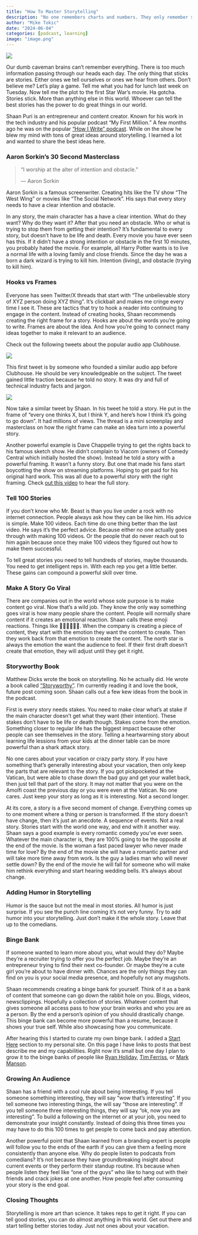 ```yaml
---
title: "How To Master Storytelling"
description: "No one remembers charts and numbers. They only remember stories. The best story always wins. Just don't tell stories about your vacation. No one wants to hear that."
author: "Mike Tokic"
date: "2024-06-04"
categories: [podcast, learning]
image: "image.png"
---
```


![](./image.png)

Our dumb caveman brains can't remember everything. There is too much information passing through our heads each day. The only thing that sticks are stories. Either ones we tell ourselves or ones we hear from others. Don't believe me? Let's play a game. Tell me what you had for lunch last week on Tuesday. Now tell me the plot to the first Star War's movie. Ha gotcha. Stories stick. More than anything else in this world. Whoever can tell the best stories has the power to do great things in our world. 

Shaan Puri is an entrepreneur and content creator. Known for his work in the tech industry and his popular podcast "My First Million." A few months ago he was on the popular ["How I Write" podcast](https://www.youtube.com/watch?v=Z2BnqYArwaw&list=PLrxUIdme2aVnB6z5BwgIJx0rJjKrl7Qlc&index=12). While on the show he blew my mind with tons of great ideas around storytelling. I learned a lot and wanted to share the best ideas here.

### Aaron Sorkin's 30 Second Masterclass

> "I worship at the alter of intention and obstacle."
> 
> — Aaron Sorkin

Aaron Sorkin is a famous screenwriter. Creating hits like the TV show "The West Wing" or movies like "The Social Network". His says that every story needs to have a clear intention and obstacle. 

In any story, the main character has a have a clear intention. What do they want? Why do they want it? After that you need an obstacle. Who or what is trying to stop them from getting their intention? It's fundamental to every story, but doesn't have to be life and death. Every movie you have ever seen has this. If it didn't have a strong intention or obstacle in the first 10 minutes, you probably hated the movie. For example, all Harry Potter wants is to live a normal life with a loving family and close friends. Since the day he was a born a dark wizard is trying to kill him. Intention (living), and obstacle (trying to kill him). 

### Hooks vs Frames

Everyone has seen Twitter/X threads that start with "The unbelievable story of XYZ person doing XYZ thing". It's clickbait and makes me cringe every time I see it. These are tactics that try to hook a reader into continuing to engage in the content. Instead of creating hooks, Shaan recommends creating the right frame for a story. Hooks are about the words you're going to write. Frames are about the idea. And how you're going to connect many ideas together to make it relevant to an audience. 

Check out the following tweets about the popular audio app Clubhouse. 

![](./image2.png)

This first tweet is by someone who founded a similar audio app before Clubhouse. He should be very knowledgeable on the subject. The tweet gained little traction because he told no story. It was dry and full of technical industry facts and jargon. 

![](./image3.png)

Now take a similar tweet by Shaan. In his tweet he told a story. He put in the frame of "every one thinks X, but I think Y, and here's how I think it's going to go down". It had millions of views. The thread is a mini screenplay and masterclass on how the right frame can make an idea turn into a powerful story. 

Another powerful example is Dave Chappelle trying to get the rights back to his famous sketch show. He didn't complain to Viacom (owners of Comedy Central which initially hosted the show). Instead he told a story with a powerful framing. It wasn't a funny story. But one that made his fans start boycotting the show on streaming platforms. Hoping to get paid for his original hard work. This was all due to a powerful story with the right framing. Check [out this video](https://youtu.be/5N4UFl9G00A?si=a9AwDMvbQ8IrLqSU) to hear the full story. 

### Tell 100 Stories

If you don't know who Mr. Beast is than you live under a rock with no internet connection. People always ask how they can be like him. His advice is simple. Make 100 videos. Each time do one thing better than the last video. He says it's the perfect advice. Because either no one actually goes through with making 100 videos. Or the people that do never reach out to him again because once they make 100 videos they figured out how to make them successful. 

To tell great stories you need to tell hundreds of stories, maybe thousands. You need to get intelligent reps in. With each rep you get a little better. These gains can compound a powerful skill over time. 

### Make A Story Go Viral

There are companies out in the world whose sole purpose is to make content go viral. Now that's a wild job. They know the only way something goes viral is how many people share the content. People will normally share content if it creates an emotional reaction. Shaan calls these emoji reactions. Things like 🤣😍😎🤔😮🤬. When the company is creating a piece of content, they start with the emotion they want the content to create. Then they work back from that emotion to create the content. The north star is always the emotion the want the audience to feel. If their first draft doesn't create that emotion, they will adjust until they get it right. 

### Storyworthy Book

Matthew Dicks wrote the book on storytelling. No he actually did. He wrote a book called ["Storyworthy"](https://www.amazon.com/Storyworthy-Engage-Persuade-through-Storytelling-ebook/dp/B07CV2PFYJ/ref=tmm_kin_swatch_0?_encoding=UTF8&dib_tag=se&dib=eyJ2IjoiMSJ9.2Tt6q12dGtz0elc2vBXMeyV883OkegYe9BTrbUg1DoV1313B1TaDUMm32fkWouW4yp32_9uzvUNcJg8SWX1bGlXVs0rAmqsbMtWi7m90beyC1bkyuNxQ_w7cFfM4foQXbGN4ZxWU-E0I-RSOKZeQQgyvwjJsGFhW_O6QjXUle0AU4TCHQgNX3mzmorrmy14UX1OJ8Ez7pjoHN-DywVpZf8yD2CjeErvvkPZOVB0m3HVbHH9OaXsgLacUEK-QYz65c8GAERMLkmOsBjiMxrBCmMaMePTvVA3bQu5wYEkgSmw.d0fzZ1oE--2p9Td8xF85u2X5bHNOCPuYjR81yxxZnM4&qid=1717428290&sr=8-1). I'm currently reading it and love the book, future post coming soon. Shaan calls out a few kew ideas from the book in the podcast. 

First is every story needs stakes. You need to make clear what's at stake if the main character doesn't get what they want (their intention). These stakes don't have to be life or death though. Stakes come from the emotion. Something closer to regular life has the biggest impact because other people can see themselves in the story. Telling a heartwarming story about learning life lessions from your kids at the dinner table can be more powerful than a shark attack story. 

No one cares about your vacation or crazy party story. If you have something that's generally interesting about your vacation, then only keep the parts that are relevant to the story. If you got pickpocketed at the Vatican, but were able to chase down the bad guy and get your wallet back, then just tell that part of the story. It may not matter that you were on the Amolfi coast the previous day or you were even at the Vatican. No one cares. Just keep your story as long as it is interesting. Not a second longer. 

At its core, a story is a five second moment of change. Everything comes up to one moment where a thing or person is transformed. If the story doesn't have change, then it's just an anecdote. A sequence of events. Not a real story. Stories start with the world one way, and end with it another way. Shaan says a good example is every romantic comedy you've ever seen. Whatever the main character is, they are 100% going to be the opposite at the end of the movie. Is the woman a fast paced lawyer who never made time for love? By the end of the movie she will have a romantic partner and will take more time away from work. Is the guy a ladies man who will never settle down? By the end of the movie he will fall for someone who will make him rethink everything and start hearing wedding bells. It's always about change. 

### Adding Humor in Storytelling

Humor is the sauce but not the meal in most stories. All humor is just surprise. If you see the punch line coming it's not very funny. Try to add humor into your storytelling. Just don't make it the whole story. Leave that up to the comedians. 

### Binge Bank

If someone wanted to learn more about you, what would they do? Maybe they're a recruiter trying to offer you the perfect job. Maybe they're an entrepreneur trying to find their next co-founder. Or maybe they're a cute girl you're about to have dinner with. Chances are the only things they can find on you is your social media presence, and hopefully not any mugshots. 

Shaan recommends creating a binge bank for yourself. Think of it as a bank of content that someone can go down the rabbit hole on you. Blogs, videos, newsclippings. Hopefully a collection of stories. Whatever content that gives someone all access pass to how your brain works and who you are as a person. By the end a person's opinion of you should drastically change. This binge bank can become more powerful than a resume, because it shows your true self. While also showcasing how you communicate. 

After hearing this I started to curate my own binge bank. I added a [Start Here](https://mftokic.github.io/start_here.html) section to my personal site. On this page I have links to posts that best describe me and my capabilities. Right now it's small but one day I plan to grow it to the binge banks of people like [Ryan Holiday](https://ryanholiday.net/best-articles/), [Tim Ferriss](https://tim.blog/new-start-here/), or [Mark Manson](https://markmanson.net/articles). 

### Growing An Audience

Shaan has a friend with a cool rule about being interesting. If you tell someone something interesting, they will say "wow that's interesting". If you tell someone two interesting things, the will say "those are interesting". If you tell someone three interesting things, they will say "ok, now you are interesting". To build a following on the internet or at your job, you need to demonstrate your insight constantly. Instead of doing this three times you may have to do this 100 times to get people to come back and pay attention. 

Another powerful point that Shaan learned from a branding expert is people will follow you to the ends of the earth if you can give them a feeling more consistently than anyone else. Why do people listen to podcasts from comedians? It's not because they have groundbreaking insight about current events or they perform their standup routine. It's because when people listen they feel like "one of the guys" who like to hang out with their friends and crack jokes at one another. How people feel after consuming your story is the end goal.

### Closing Thoughts

Storytelling is more art than science. It takes reps to get it right. If you can tell good stories, you can do almost anything in this world. Get out there and start telling better stories today. Just not ones about your vacation. 